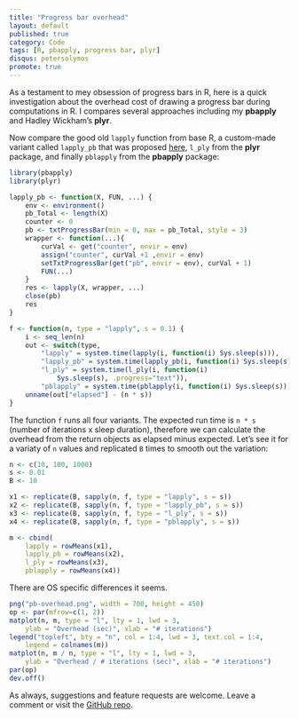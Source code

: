 ```yaml
---
title: "Progress bar overhead"
layout: default
published: true
category: Code
tags: [R, pbapply, progress bar, plyr]
disqus: petersolymos
promote: true
---
```


As a testament to mey obsession of progress bars in R, here is 
a quick investigation about the overhead cost of 
drawing a progress bar during computations in R.
I compares several approaches including
my **pbapply** and Hadley Wickham's **plyr**.

Now compare the good old `lapply` function from base R,
a custom-made variant called `lapply_pb` that was
proposed [here](http://ryouready.wordpress.com/2010/01/11/progress-bars-in-r-part-ii-a-wrapper-for-apply-functions/), `l_ply` from the **plyr** package,
and finally `pblapply` from the **pbapply** package:

```r
library(pbapply)
library(plyr)

lapply_pb <- function(X, FUN, ...) {
    env <- environment()
    pb_Total <- length(X)
    counter <- 0
    pb <- txtProgressBar(min = 0, max = pb_Total, style = 3)
    wrapper <- function(...){
        curVal <- get("counter", envir = env)
        assign("counter", curVal +1 ,envir = env)
        setTxtProgressBar(get("pb", envir = env), curVal + 1)
        FUN(...)
    }
    res <- lapply(X, wrapper, ...)
    close(pb)
    res
}

f <- function(n, type = "lapply", s = 0.1) {
    i <- seq_len(n)
    out <- switch(type, 
        "lapply" = system.time(lapply(i, function(i) Sys.sleep(s))), 
        "lapply_pb" = system.time(lapply_pb(i, function(i) Sys.sleep(s))), 
        "l_ply" = system.time(l_ply(i, function(i) 
            Sys.sleep(s), .progress="text")), 
        "pblapply" = system.time(pblapply(i, function(i) Sys.sleep(s))))
    unname(out["elapsed"] - (n * s))
}
```

The function `f` runs all four variants. The expected run time
is `n * s` (number of iterations x sleep duration), 
therefore we can calculate the overhead from the
return objects as elapsed minus expected. Let's see it
for a variaty of `n` values and replicated `B` times
to smooth out the variation:

```r
n <- c(10, 100, 1000)
s <- 0.01
B <- 10

x1 <- replicate(B, sapply(n, f, type = "lapply", s = s))
x2 <- replicate(B, sapply(n, f, type = "lapply_pb", s = s))
x3 <- replicate(B, sapply(n, f, type = "l_ply", s = s))
x4 <- replicate(B, sapply(n, f, type = "pblapply", s = s))

m <- cbind(
    lapply = rowMeans(x1),
    lapply_pb = rowMeans(x2),
    l_ply = rowMeans(x3),
    pblapply = rowMeans(x4))
```

There are OS specific differences it seems.

```r
png("pb-overhead.png", width = 700, height = 450)
op <- par(mfrow=c(1, 2))
matplot(n, m, type = "l", lty = 1, lwd = 3,
    ylab = "Overhead (sec)", xlab = "# iterations")
legend("topleft", bty = "n", col = 1:4, lwd = 3, text.col = 1:4,
    legend = colnames(m))
matplot(n, m / n, type = "l", lty = 1, lwd = 3,
    ylab = "Overhead / # iterations (sec)", xlab = "# iterations")
par(op)
dev.off()
```

As always, suggestions and feature requests are welcome.
Leave a comment or visit the [GitHub repo](https://github.com/psolymos/pbapply/issues).
